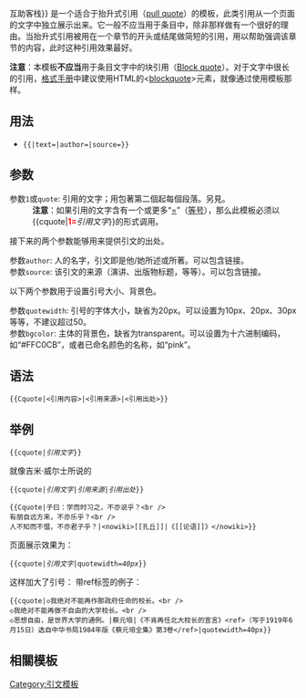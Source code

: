 <includeonly><!-- {{template doc page transcluded}} -->
{{high-use|7287|Wikipedia:互助客栈{{!}}互助客栈}}
{{Esoteric}}</includeonly><noinclude>{{template doc page viewed directly}}</noinclude>
'''{{tl|Cquote}}'''是一个适合于抬升式引用（[[:en:pull quote|pull quote]]）的模板，此类引用从一个页面的文字中独立展示出来。它一般不应当用于条目中，除非那样做有一个很好的理由。当抬升式引用被用在一个章节的开头或结尾做简短的引用，用以帮助强调该章节的内容，此时这种引用效果最好。

'''注意'''：本模板'''不应当'''用于条目文字中的块引用（[[:en:Block quote|Block quote]]）。对于文字中很长的引用，[[:en:Wikipedia:Manual of Style#Quotations|格式手册]]中建议使用HTML的&lt;[[:en:blockquote|blockquote]]&gt;元素，就像通过使用{{tl|Quote}}模板那样。

<!-- 
'''{{tl|Cquote}}''' is a template meant for [[pull-quote]]s, which stand apart from the text of a page.  It generally should not be used in articles unless there is a good justification for doing so. Pull-quotes work best when used with short quotes, and at the start or end of a section, to help emphasize the content of the section. For shorter pull-quotes of 50 words or fewer in a similar style, consider using {{tl|Rquote}}.

'''NOTE''': This template should '''not be used''' for [[block quote]]s in article text.  For long quotations in the text, the [[Wikipedia:Manual of Style#Quotations|Manual of Style]] recommends using the HTML &lt;[[blockquote]]&gt; element, such as through the use of the {{tl|Quote}} template.
-->
== 用法 ==
* <code><nowiki>{{</nowiki>{{BASEPAGENAME}}|text={{var|引用文字}}|author={{var|引用来源}}|source={{var|引用出处}}<nowiki>}}</nowiki></code>

== 参数 ==
; 参数<code>1</code>或<code>quote</code>: 引用的文字；用{{tag|p}}包著第二個起每個段落。另見{{tl|Poemquote}}。
: '''注意'''：如果引用的文字含有一个或更多“[[等於|=]]”（[[等号]]），那么此模板必须以<nowiki>{{cquote|</nowiki>'''<span style="color:red;">1=</span>'''''引用文字''<nowiki>}}</nowiki>的形式调用。
接下来的两个参数能够用来提供引文的出处。
; 参数<code>author</code>: 人的名字，引文即是他/她所述或所著。可以包含链接。
; 参数<code>source</code>: 该引文的来源（演讲、出版物标题，等等）。可以包含链接。
以下两个参数用于设置引号大小、背景色。
; 参数<code>quotewidth</code>: 引号的字体大小，缺省为20px。可以设置为10px、20px、30px等等，不建议超过50。
; 参数<code>bgcolor</code>: 主体的背景色，缺省为transparent。可以设置为十六进制编码，如“#FFC0CB”，或者已命名颜色的名称，如“pink”。

==语法==
<pre>
{{Cquote|<引用内容>|<引用来源>|<引用出处>}}
</pre>
{{Cquote|<引用内容>|<引用来源>|<引用出处>}}

==举例==
;<code><nowiki>{{</nowiki>cquote|''引用文字''<nowiki>}}</nowiki></code>
就像吉米·威尔士所说的
{{cquote|维基百科不仅是技术上的创新，更是人际社群的创新。}}
;<code><nowiki>{{</nowiki>cquote|''引用文字''|''引用来源''|''引用出处''<nowiki>}}</nowiki></code>
<pre>
{{Cquote|子曰：学而时习之，不亦说乎？<br />
有朋自远方来，不亦乐乎？<br />
人不知而不愠，不亦君子乎？|<nowiki>[[孔丘]]|《[[论语]]》</nowiki>}}
</pre>
页面展示效果为：
{{Cquote|子曰：学而时习之，不亦说乎？<br />有朋自远方来，不亦乐乎？<br />人不知而不愠，不亦君子乎？|[[孔丘]]|《[[论语]]》}}
;<code><nowiki>{{</nowiki>cquote|''引用文字''|quotewidth=''40px''<nowiki>}}</nowiki></code>
这样加大了引号：
{{cquote|你有权保持沉默。你所说的一切将被作为呈堂证供。你有权请律师，如果你请不起律师，法庭可以为你代请一名。|quotewidth=40px}}
带ref标签的例子：
<pre>
{{cquote|◇我绝对不能再作那政府任命的校长。<br />
◇我绝对不能再做不自由的大学校长。<br />
◇思想自由，是世界大学的通例。|蔡元培|《不肯再任北大校长的宣言》<ref>（写于1919年6月15日）选自中华书局1984年版《蔡元培全集》第3卷</ref>|quotewidth=40px}}
</pre>
{{cquote|◇我绝对不能再作那政府任命的校长。<br />
◇我绝对不能再做不自由的大学校长。<br />
◇思想自由，是世界大学的通例。|蔡元培|《不肯再任北大校长的宣言》<ref>（写于1919年6月15日）选自中华书局1984年版《蔡元培全集》第3卷</ref>|quotewidth=40px}}
<references />
==相關模板==
{{Quotation templates}}
<includeonly>
[[Category:引文模板]]
</includeonly>